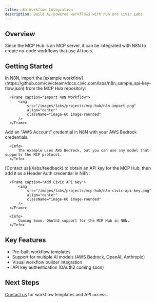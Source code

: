 ```yaml
---
title: n8n Workflow Integration
description: Build AI-powered workflows with n8n and Civic Labs
---
```


## Overview

Since the MCP Hub is an MCP server, it can be integrated with N8N to create no-code workflows that use AI tools.

## Getting Started

<Steps>
  <Step title="Import the MCP Hub N8N example workflow">
    In N8N, import the [example workflow](https://github.com/civicteam/docs.civic.com/labs/n8n_sample_api-key-flow.json) from the MCP Hub repository:

      <Frame caption="Import N8N Workflow">
          <img
              src="/images/labs/projects/mcp-hub/n8n-import.png"
              align="center"
              className="image-60 image-rounded"
          />
      </Frame>
  </Step>
  <Step title="Add model credentials">
      Add an "AWS Account" credential in N8N with your AWS Bedrock credentials.

      <Info>
          The example uses AWS Bedrock, but you can use any model that supports the MCP protocol.
      </Info>
  </Step>
  <Step title="Add your Civic API Key">
      [Contact us](/labs/feedback) to obtain an API key for the MCP Hub, then add it as a Header Auth credential in N8N:

      <Frame caption="Add Civic API Key">
          <img
              src="/images/labs/projects/mcp-hub/n8n-civic-api-key.png"
              align="center"
              className="image-60 image-rounded"
          />
      </Frame>

      <Info>
          Coming Soon: OAuth2 support for the MCP Hub in N8N.
      </Info>
  </Step>
</Steps>

## Key Features

- Pre-built workflow templates
- Support for multiple AI models (AWS Bedrock, OpenAI, Anthropic)
- Visual workflow builder integration
- API key authentication (OAuth2 coming soon)

## Next Steps

[Contact us](/labs/feedback) for workflow templates and API access.